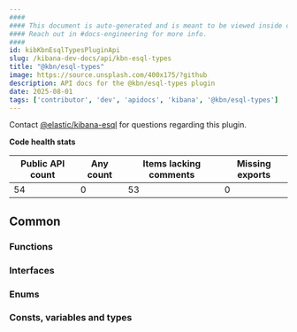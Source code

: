 ```yaml
---
####
#### This document is auto-generated and is meant to be viewed inside our experimental, new docs system.
#### Reach out in #docs-engineering for more info.
####
id: kibKbnEsqlTypesPluginApi
slug: /kibana-dev-docs/api/kbn-esql-types
title: "@kbn/esql-types"
image: https://source.unsplash.com/400x175/?github
description: API docs for the @kbn/esql-types plugin
date: 2025-08-01
tags: ['contributor', 'dev', 'apidocs', 'kibana', '@kbn/esql-types']
---
```




Contact [@elastic/kibana-esql](https://github.com/orgs/elastic/teams/kibana-esql) for questions regarding this plugin.

**Code health stats**

| Public API count  | Any count | Items lacking comments | Missing exports |
|-------------------|-----------|------------------------|-----------------|
| 54 | 0 | 53 | 0 |

## Common

### Functions
<DocDefinitionList data={kbnEsqlTypesObj.common.functions}/>

### Interfaces
<DocDefinitionList data={kbnEsqlTypesObj.common.interfaces}/>

### Enums
<DocDefinitionList data={kbnEsqlTypesObj.common.enums}/>

### Consts, variables and types
<DocDefinitionList data={kbnEsqlTypesObj.common.misc}/>

